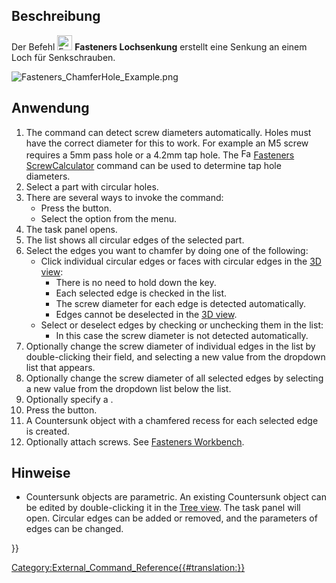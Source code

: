 <languages/>

{{Docnav/de
|
|
|[[Fasteners_Workbench/de|Fasteners]]
|IconL=
|IconR=
|IconC=Fasteners_workbench_icon.svg
}}

{{VeryImportantMessage|Dieser Befehl ist veraltet und steht in {{VersionPlus/de|0.5.13}} nicht mehr zur Verfügung. Stattdessen sollte das Werkzeug [[PartDesign_Hole/de|PartDesign Bohrung]] eingesetzt werden.}}

{{GuiCommand/de
|Name=Fasteners ChamferHole
|Name/de=Fasteners Lochsenkung
|MenuLocation=Fasteners → Make countersunk
|Workbenches=[[Fasteners_Workbench/de|Fasteners]]
}}

<span id="Description"></span>
==Beschreibung==

Der Befehl [[Image:Fasteners_ChamferHole.svg|24px]] '''Fasteners Lochsenkung''' erstellt eine Senkung an einem Loch für Senkschrauben.

[[Image:Fasteners_ChamferHole_Example.png]]
{{Caption|Löcher mit Senkung für Senkschrauben}}

<span id="Usage"></span>
==Anwendung==

# The command can detect screw diameters automatically. Holes must have the correct diameter for this to work. For example an M5 screw requires a 5mm pass hole or a 4.2mm tap hole. The [[Image:Fasteners_ScrewCalculator.svg|16px]] [[Fasteners_ScrewCalculator|Fasteners ScrewCalculator]] command can be used to determine tap hole diameters.
# Select a part with circular holes.
# There are several ways to invoke the command:
#* Press the {{Button|[[Image:Fasteners_ChamferHole.svg|16px]] [[Fasteners_ChamferHole|Make countersunk]]}} button.
#* Select the {{MenuCommand|Fasteners → [[Image:Fasteners_ChamferHole.svg|16px]] Make countersunk}} option from the menu.
# The {{MenuCommand|Chamfer holes for countersunk screws}} task panel opens.
# The {{MenuCommand|Edges to chamfer}} list shows all circular edges of the selected part.
# Select the edges you want to chamfer by doing one of the following:
#* Click individual circular edges or faces with circular edges in the [[3D_view|3D view]]:
#** There is no need to hold down the {{KEY|Ctrl}} key.
#** Each selected edge is checked in the {{MenuCommand|Edges to chamfer}} list.
#** The screw diameter for each edge is detected automatically.
#** Edges cannot be deselected in the [[3D_view|3D view]].
#* Select or deselect edges by checking or unchecking them in the {{MenuCommand|Edges to chamfer}} list:
#** In this case the screw diameter is not detected automatically.
# Optionally change the screw diameter of individual edges in the {{MenuCommand|Edges to chamfer}} list by double-clicking their {{MenuCommand|Diameter}} field, and selecting a new value from the dropdown list that appears.
# Optionally change the screw diameter of all selected edges by selecting a new value from the {{MenuCommand|Diameter}} dropdown list below the {{MenuCommand|Edges to chamfer}} list.
# Optionally specify a {{MenuCommand|Screw type}}.
# Press the {{Button|OK}} button.
# A Countersunk object with a chamfered recess for each selected edge is created.
# Optionally attach screws. See [[Fasteners_Workbench#Usage|Fasteners Workbench]].

<span id="Notes"></span>
==Hinweise==

* Countersunk objects are parametric. An existing Countersunk object can be edited by double-clicking it in the [[Tree_view|Tree view]]. The {{MenuCommand|Chamfer holes for countersunk screws}} task panel will open. Circular edges can be added or removed, and the parameters of edges can be changed.


{{Docnav/de
|
|
|[[Fasteners_Workbench/de|Fasteners]]
|IconL=
|IconR=
|IconC=Fasteners_workbench_icon.svg
}}

[[Category:External_Command_Reference{{#translation:}}]]
{{Fasteners_Tools_navi{{#translation:}}}}